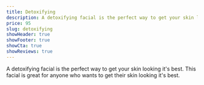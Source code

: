 ```yaml
---
title: Detoxifying
description: A detoxifying facial is the perfect way to get your skin looking it's best. This facial is great for anyone who wants to get their skin looking it's best.
price: 95
slug: detoxifying
showHeader: true
showFooter: true
showCta: true
showReviews: true
---
```


A detoxifying facial is the perfect way to get your skin looking it's best. This facial is great for anyone who wants to get their skin looking it's best.
